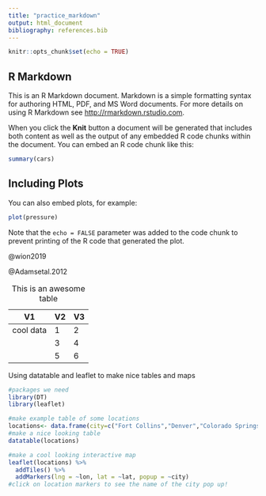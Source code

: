 ```yaml
---
title: "practice_markdown"
output: html_document
bibliography: references.bib
---
```


```r
knitr::opts_chunk$set(echo = TRUE)
```

## R Markdown

This is an R Markdown document. Markdown is a simple formatting syntax for authoring HTML, PDF, and MS Word documents. For more details on using R Markdown see <http://rmarkdown.rstudio.com>.

When you click the **Knit** button a document will be generated that includes both content as well as the output of any embedded R code chunks within the document. You can embed an R code chunk like this:

```r
summary(cars)
```

## Including Plots

You can also embed plots, for example:

```r
plot(pressure)
```

Note that the `echo = FALSE` parameter was added to the code chunk to prevent printing of the R code that generated the plot.

@wion2019

@Adamsetal.2012

| V1        | V2  | V3  |
|-----------|-----|-----|
| cool data | 1   | 2   |
|           | 3   | 4   |
|           | 5   | 6   |

: This is an awesome table


Using datatable and leaflet to make nice tables and maps

```r
#packages we need
library(DT)
library(leaflet)

#make example table of some locations
locations<- data.frame(city=c("Fort Collins","Denver","Colorado Springs"), lat=c(40.590475,39.732326,38.840060), lon = c(-105.077276,-104.981500, -104.774885))
#make a nice looking table
datatable(locations)

#make a cool looking interactive map
leaflet(locations) %>% 
  addTiles() %>% 
  addMarkers(lng = ~lon, lat = ~lat, popup = ~city)
#click on location markers to see the name of the city pop up!
```

